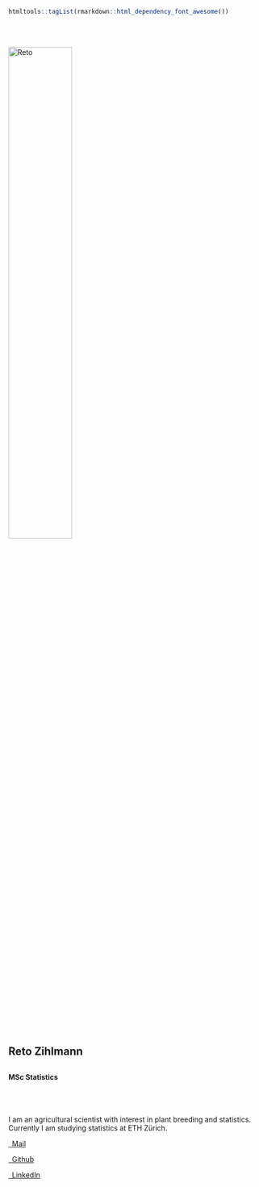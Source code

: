 
```r
htmltools::tagList(rmarkdown::html_dependency_font_awesome())
```


<br>
<br>

<div class="column-left">
<img class="round" src = "img/newportrait.JPG" alt = "Reto" width = 50%>
<br>
<h2>Reto Zihlmann<h2>
<h4>MSc Statistics<h4>
</div>



<div class="column-right">

<br>
<br>

I am an agricultural scientist with interest in plant breeding and statistics. Currently I am studying statistics at ETH Zürich.
<br>

<a class="largelink" href="mailto:retozihlmann@outlook.com">
<p><i class="fa fa-envelope"></i>&ensp;Mail</p>
</a>

<a class="largelink" href="https://github.com/retodomax">
<p><i class="fa fa-github"></i>&ensp;Github</p>
</a>

<a class="largelink" href="https://www.linkedin.com/in/reto-zihlmann-271305160/">
<p><i class="fa fa-linkedin"></i>&ensp;LinkedIn</p>
</a>

</div>

